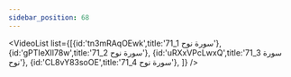 ```yaml
---
sidebar_position: 68
---
```


<VideoList list={[{id:'tn3mRAqOEwk',title:'71_1 سورة نوح'},
{id:'gPTIeXIl78w',title:'71_2 سورة نوح'},
{id:'uRXxVPcLwxQ',title:'71_3 سورة نوح'},
{id:'CL8vY83soOE',title:'71_4 سورة نوح'},
]}
/>
